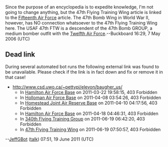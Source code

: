 <article id="5047730" title=Talk:47th Flying Training Wing>
	<talkpage id="5047730" title="Talk:47th Flying Training Wing">
{{talkheader}}
{{WPMILHIST|class=start|b1=n|b2=n|b3=n|b4=y|b5=y|Aviation=yes|US=yes|WWII=yes|Cold-War=y}}
{{WPAVIATION|class=start|b1=n|b2=n|b3=n|b4=y|b5=y}}

Since the purpose of an encyclopedia is to expedite knowledge, I'm not going to change anything, but the 47th Flying Training Wing article is linked to the [[Fifteenth Air Force]] article. The 47th Bomb Wing in World War II, however, has NO connection whatsoever to the 47th Flying Training Wing here. The USAF 47th FTW is a descendent of the 47th Bomb GROUP, a medium bomber outfit with the [[Twelfth Air Force]].--Buckboard 16:29, 7 May 2006 (UTC)

== Dead link ==

During several automated bot runs the following external link was found to be unavailable. Please check if the link is in fact down and fix or remove it in that case!

* http://www.csd.uwo.ca/~pettypi/elevon/baugher_us/
** In [[Hamilton Air Force Base]] on 2011-03-22 19:58:15, 403 Forbidden
** In [[Holloman Air Force Base]] on 2011-04-08 03:54:26, 403 Forbidden
** In [[Homestead Joint Air Reserve Base]] on 2011-04-10 04:17:56, 403 Forbidden
** In [[Hamilton Air Force Base]] on 2011-04-18 04:46:31, 403 Forbidden
** In [[340th Flying Training Group]] on 2011-06-19 06:42:20, 403 Forbidden
** In [[47th Flying Training Wing]] on 2011-06-19 07:50:57, 403 Forbidden

--[[User:JeffGBot|JeffGBot]] ([[User talk:JeffGBot|talk]]) 07:51, 19 June 2011 (UTC)
	</talkpage>
</article>